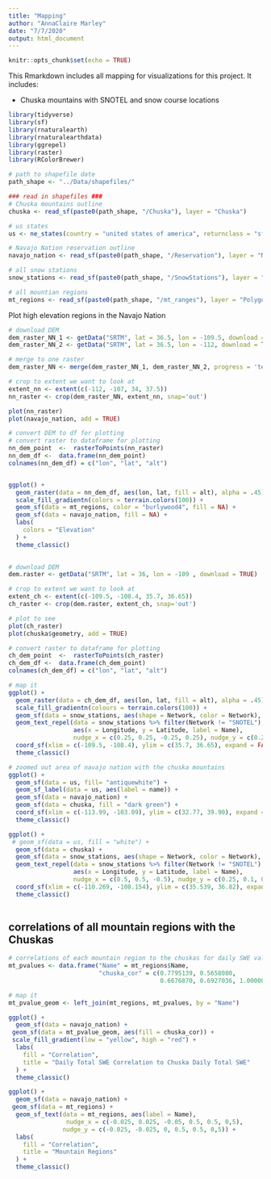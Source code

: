 ```yaml
---
title: "Mapping"
author: "AnnaClaire Marley"
date: "7/7/2020"
output: html_document
---
```


```r
knitr::opts_chunk$set(echo = TRUE)
```

This Rmarkdown includes all mapping for visualizations for this project. It includes:

- Chuska mountains with SNOTEL and snow course locations

```r
library(tidyverse)
library(sf)
library(rnaturalearth)
library(rnaturalearthdata)
library(ggrepel)
library(raster)
library(RColorBrewer)
```

```r
# path to shapefile date
path_shape <- "../Data/shapefiles/"
```


```r
### read in shapefiles ###
# Chuska mountains outline
chuska <- read_sf(paste0(path_shape, "/Chuska"), layer = "Chuska")

# us states
us <- ne_states(country = "united states of america", returnclass = "sf")

# Navajo Nation reservation outline
navajo_nation <- read_sf(paste0(path_shape, "/Reservation"), layer = "NavajoReservation")

# all snow stations
snow_stations <- read_sf(paste0(path_shape, "/SnowStations"), layer = "Snow_Stations")

# all mountian regions
mt_regions <- read_sf(paste0(path_shape, "/mt_ranges"), layer = "Polygons")
```

Plot high elevation regions in the Navajo Nation

```r
# download DEM
dem_raster_NN_1 <- getData("SRTM", lat = 36.5, lon = -109.5, download = TRUE)
dem_raster_NN_2 <- getData("SRTM", lat = 36.5, lon = -112, download = TRUE)

# merge to one raster
dem_raster_NN <- merge(dem_raster_NN_1, dem_raster_NN_2, progress = 'text')

# crop to extent we want to look at
extent_nn <- extent(c(-112, -107, 34, 37.5))
nn_raster <- crop(dem_raster_NN, extent_nn, snap='out')

plot(nn_raster)
plot(navajo_nation, add = TRUE)

# convert DEM to df for plotting
# convert raster to dataframe for plotting
nn_dem_point  <-  rasterToPoints(nn_raster)
nn_dem_df <-  data.frame(nn_dem_point)
colnames(nn_dem_df) = c("lon", "lat", "alt")


ggplot() +
  geom_raster(data = nn_dem_df, aes(lon, lat, fill = alt), alpha = .45) +
  scale_fill_gradientn(colors = terrain.colors(100)) +
  geom_sf(data = mt_regions, color = "burlywood4", fill = NA) +
  geom_sf(data = navajo_nation, fill = NA) +
  labs(
    colors = "Elevation"
  ) +
  theme_classic()
  

```


```r
# download DEM
dem.raster <- getData("SRTM", lat = 36, lon = -109 , download = TRUE)

# crop to extent we want to look at
extent_ch <- extent(c(-109.5, -108.4, 35.7, 36.65))
ch_raster <- crop(dem.raster, extent_ch, snap='out')

# plot to see
plot(ch_raster)
plot(chuska$geometry, add = TRUE)

# convert raster to dataframe for plotting
ch_dem_point  <-  rasterToPoints(ch_raster)
ch_dem_df <-  data.frame(ch_dem_point)
colnames(ch_dem_df) = c("lon", "lat", "alt")

# map it
ggplot() +
  geom_raster(data = ch_dem_df, aes(lon, lat, fill = alt), alpha = .45) +
  scale_fill_gradientn(colours = terrain.colors(100)) +
  geom_sf(data = snow_stations, aes(shape = Network, color = Network), size = 2) +
  geom_text_repel(data = snow_stations %>% filter(Network != "SNOTEL"), 
                  aes(x = Longitude, y = Latitude, label = Name),
                  nudge_x = c(0.25, 0.25, -0.25, 0.25), nudge_y = c(0.25, 0.25, 0.25, 0.25)) +
  coord_sf(xlim = c(-109.5, -108.4), ylim = c(35.7, 36.65), expand = FALSE) +
  theme_classic()

```


```r

# zoomed out area of navajo nation with the chuska mountains
ggplot() +
  geom_sf(data = us, fill= "antiquewhite") +
  geom_sf_label(data = us, aes(label = name)) +
  geom_sf(data = navajo_nation) +
  geom_sf(data = chuska, fill = "dark green") +
  coord_sf(xlim = c(-113.99, -103.09), ylim = c(32.77, 39.90), expand = FALSE) +
  theme_classic()

ggplot() +
 # geom_sf(data = us, fill = "white") +
  geom_sf(data = chuska) +
  geom_sf(data = snow_stations, aes(shape = Network, color = Network), size = 2) +
  geom_text_repel(data = snow_stations %>% filter(Network != "SNOTEL"), 
                  aes(x = Longitude, y = Latitude, label = Name),
                  nudge_x = c(0.5, 0.5, -0.5), nudge_y = c(0.25, 0.1, 0.1)) +
  coord_sf(xlim = c(-110.269, -108.154), ylim = c(35.539, 36.82), expand = FALSE) +
  theme_classic()
  

```

## correlations of all mountain regions with the Chuskas

```r
# correlations of each mountain region to the chuskas for daily SWE values
mt_pvalues <- data.frame("Name" = mt_regions$Name, 
                         "chuska_cor" = c(0.7795139, 0.5658080, 
                                          0.6676870, 0.6927036, 1.0000000, 0.7974344))

# map it
mt_pvalue_geom <- left_join(mt_regions, mt_pvalues, by = "Name")

ggplot() +
  geom_sf(data = navajo_nation) +
 geom_sf(data = mt_pvalue_geom, aes(fill = chuska_cor)) +
 scale_fill_gradient(low = "yellow", high = "red") +
  labs(
    fill = "Correlation",
    title = "Daily Total SWE Correlation to Chuska Daily Total SWE"
  ) +
  theme_classic()

ggplot() +
  geom_sf(data = navajo_nation) +
 geom_sf(data = mt_regions) +
  geom_sf_text(data = mt_regions, aes(label = Name),
                nudge_x = c(-0.025, 0.025, -0.05, 0.5, 0.5, 0,5),
               nudge_y = c(-0.025, -0.025, 0, 0.5, 0.5, 0,5)) +
  labs(
    fill = "Correlation",
    title = "Mountain Regions"
  ) +
  theme_classic()


```


